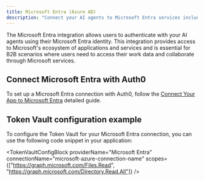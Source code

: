 ```yaml
---
title: Microsoft Entra (Azure AD)
description: "Connect your AI agents to Microsoft Entra services including Outlook, Teams, OneDrive, and more."
---
```



The Microsoft Entra integration allows users to authenticate with your AI agents using their Microsoft Entra identity. This integration provides access to Microsoft's ecosystem of applications and services and is essential for B2B scenarios where users need to access their work data and collaborate through Microsoft services.

## Connect Microsoft Entra with Auth0

To set up a Microsoft Entra connection with Auth0, follow the [Connect Your App to Microsoft Entra](https://auth0.com/docs/authenticate/identity-providers/enterprise-identity-providers/azure-active-directory/v2) detailed guide.

<IntegrationInfoBlock providerName="Microsoft Entra" />

## Token Vault configuration example

To configure the Token Vault for your Microsoft Entra connection, you can use the following code snippet in your application:

<TokenVaultConfigBlock
  providerName="Microsoft Entra"
  connectionName="microsoft-azure-connection-name"
  scopes={["https://graph.microsoft.com/Files.Read", "https://graph.microsoft.com/Directory.Read.All"]}
 />

<NextStepsBlock />
